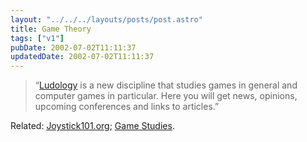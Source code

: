 ```yaml
---
layout: "../../../layouts/posts/post.astro"
title: Game Theory
tags: ["v1"]
pubDate: 2002-07-02T11:11:37
updatedDate: 2002-07-02T11:11:37
---
```


> &#8220;[Ludology][1] is a new discipline that studies games in general and computer games in particular. Here you will get news, opinions, upcoming conferences and links to articles.&#8221;

Related: [Joystick101.org][2]; [Game Studies][3].

[1]: http://www.ludology.org/ "Ludology"
[2]: http://www.joystick101.org/ "Joystick101.org"
[3]: http://www.gamestudies.org/ "Game Studies"
